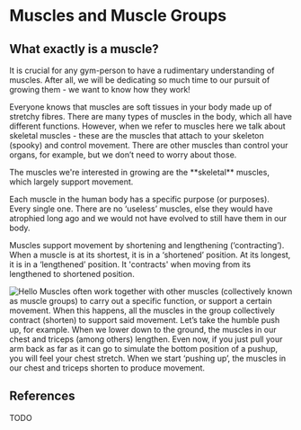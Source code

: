 # Muscles and Muscle Groups


## What exactly is a muscle?

It is crucial for any gym-person to have a rudimentary understanding of muscles. After all, we will be dedicating so much time to our pursuit of growing them - we want to know how they work!

Everyone knows that muscles are soft tissues in your body made up of stretchy fibres. There are many types of muscles in the body, which all have different functions. However, when we refer to muscles here we talk about skeletal muscles - these are the muscles that attach to your skeleton (spooky) and control movement. There are other muscles than control your organs, for example, but we don’t need to worry about those.
 
<Callout type="info" emoji="ℹ️">
 The muscles we're interested in growing are the **skeletal** muscles, which largely support movement.
</Callout>

Each muscle in the human body has a specific purpose (or purposes). Every single one. There are no ‘useless’ muscles, else they would have atrophied long ago and we would not have evolved to still have them in our body.

Muscles support movement by shortening and lengthening (‘contracting’). When a muscle is at its shortest, it is in a ‘shortened’ position. At its longest, it is in a ‘lengthened’ position. It 'contracts' when moving from its lengthened to shortened position.

<Image src="/contract.png" alt="Hello" width={500} height={500} class="img-center"/>
Muscles often work together with other muscles (collectively known as muscle groups) to carry out a specific function, or support a certain movement. When this happens, all the muscles in the group collectively contract (shorten) to support said movement. 

<Callout type="warning" emoji="💡">
Let’s take the humble push up, for example. When we lower down to the ground, the muscles in our chest and triceps (among others) lengthen. Even now, if you just pull your arm back as far as it can go to simulate the bottom position of a pushup, you will feel your chest stretch. When we start ‘pushing up’, the muscles in our chest and triceps shorten to produce movement.
</Callout>

## References

TODO